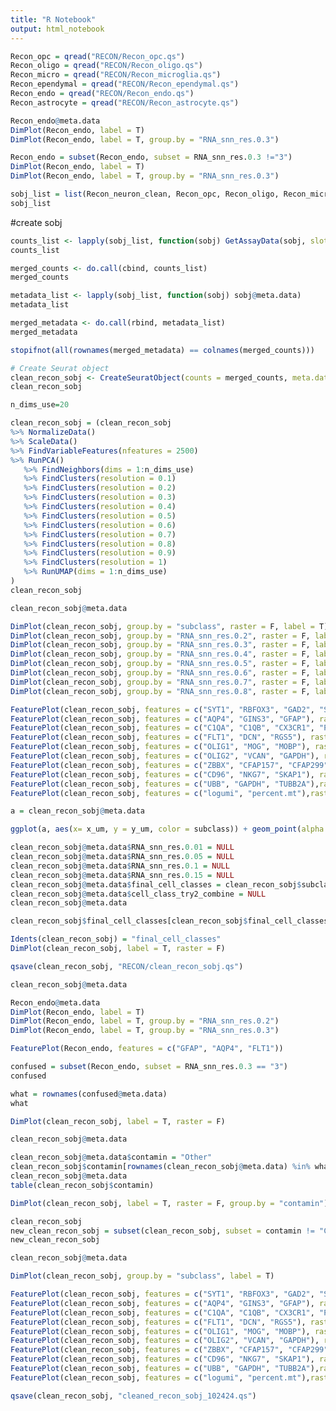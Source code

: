 ```yaml
---
title: "R Notebook"
output: html_notebook
---
```


```r
Recon_opc = qread("RECON/Recon_opc.qs")
Recon_oligo = qread("RECON/Recon_oligo.qs")
Recon_micro = qread("RECON/Recon_microglia.qs")
Recon_ependymal = qread("RECON/Recon_ependymal.qs")
Recon_endo = qread("RECON/Recon_endo.qs")
Recon_astrocyte = qread("RECON/Recon_astrocyte.qs")
```

```r
Recon_endo@meta.data
DimPlot(Recon_endo, label = T)
DimPlot(Recon_endo, label = T, group.by = "RNA_snn_res.0.3")
```
```r
Recon_endo = subset(Recon_endo, subset = RNA_snn_res.0.3 !="3")
DimPlot(Recon_endo, label = T)
DimPlot(Recon_endo, label = T, group.by = "RNA_snn_res.0.3")
```

```r
sobj_list = list(Recon_neuron_clean, Recon_opc, Recon_oligo, Recon_micro, Recon_ependymal, Recon_astrocyte, Recon_endo)
sobj_list
```

#create sobj
```r
counts_list <- lapply(sobj_list, function(sobj) GetAssayData(sobj, slot = "counts"))
counts_list
```

```r
merged_counts <- do.call(cbind, counts_list)
merged_counts
```

```r
metadata_list <- lapply(sobj_list, function(sobj) sobj@meta.data)
metadata_list
```

```r
merged_metadata <- do.call(rbind, metadata_list)
merged_metadata
```

```r
stopifnot(all(rownames(merged_metadata) == colnames(merged_counts)))
```

```r
# Create Seurat object
clean_recon_sobj <- CreateSeuratObject(counts = merged_counts, meta.data = merged_metadata)
clean_recon_sobj
```

```r
n_dims_use=20

clean_recon_sobj = (clean_recon_sobj
%>% NormalizeData()
%>% ScaleData()
%>% FindVariableFeatures(nfeatures = 2500)
%>% RunPCA()
   %>% FindNeighbors(dims = 1:n_dims_use) 
   %>% FindClusters(resolution = 0.1) 
   %>% FindClusters(resolution = 0.2) 
   %>% FindClusters(resolution = 0.3) 
   %>% FindClusters(resolution = 0.4) 
   %>% FindClusters(resolution = 0.5)
   %>% FindClusters(resolution = 0.6)
   %>% FindClusters(resolution = 0.7)
   %>% FindClusters(resolution = 0.8)
   %>% FindClusters(resolution = 0.9)
   %>% FindClusters(resolution = 1)
   %>% RunUMAP(dims = 1:n_dims_use) 
)
clean_recon_sobj

clean_recon_sobj@meta.data
```

```r
DimPlot(clean_recon_sobj, group.by = "subclass", raster = F, label = T)
DimPlot(clean_recon_sobj, group.by = "RNA_snn_res.0.2", raster = F, label = T)
DimPlot(clean_recon_sobj, group.by = "RNA_snn_res.0.3", raster = F, label = T)
DimPlot(clean_recon_sobj, group.by = "RNA_snn_res.0.4", raster = F, label = T)
DimPlot(clean_recon_sobj, group.by = "RNA_snn_res.0.5", raster = F, label = T)
DimPlot(clean_recon_sobj, group.by = "RNA_snn_res.0.6", raster = F, label = T)
DimPlot(clean_recon_sobj, group.by = "RNA_snn_res.0.7", raster = F, label = T)
DimPlot(clean_recon_sobj, group.by = "RNA_snn_res.0.8", raster = F, label = T)
```

```r
FeaturePlot(clean_recon_sobj, features = c("SYT1", "RBFOX3", "GAD2", "SLC17A6"), raster = F)
FeaturePlot(clean_recon_sobj, features = c("AQP4", "GINS3", "GFAP"), raster = F)
FeaturePlot(clean_recon_sobj, features = c("C1QA", "C1QB", "CX3CR1", "P2RY12"), raster = F)
FeaturePlot(clean_recon_sobj, features = c("FLT1", "DCN", "RGS5"), raster = F)
FeaturePlot(clean_recon_sobj, features = c("OLIG1", "MOG", "MOBP"), raster = F)
FeaturePlot(clean_recon_sobj, features = c("OLIG2", "VCAN", "GAPDH"), raster = F)
FeaturePlot(clean_recon_sobj, features = c("ZBBX", "CFAP157", "CFAP299", "BSG"), raster = F)
FeaturePlot(clean_recon_sobj, features = c("CD96", "NKG7", "SKAP1"), raster = F)
FeaturePlot(clean_recon_sobj, features = c("UBB", "GAPDH", "TUBB2A"),raster=FALSE) 
FeaturePlot(clean_recon_sobj, features = c("logumi", "percent.mt"),raster=FALSE)
```
```r
a = clean_recon_sobj@meta.data
```


```r
ggplot(a, aes(x= x_um, y = y_um, color = subclass)) + geom_point(alpha = 0.2, size = 0.2) + facet_wrap(~ subclass) +theme_void()
```

```r
clean_recon_sobj@meta.data$RNA_snn_res.0.01 = NULL
clean_recon_sobj@meta.data$RNA_snn_res.0.05 = NULL
clean_recon_sobj@meta.data$RNA_snn_res.0.1 = NULL
clean_recon_sobj@meta.data$RNA_snn_res.0.15 = NULL
clean_recon_sobj@meta.data$final_cell_classes = clean_recon_sobj$subclass
clean_recon_sobj@meta.data$cell_class_try2_combine = NULL
clean_recon_sobj@meta.data
```

```r
clean_recon_sobj$final_cell_classes[clean_recon_sobj$final_cell_classes == "immune"] = "microglia"
```


```r
Idents(clean_recon_sobj) = "final_cell_classes"
DimPlot(clean_recon_sobj, label = T, raster = F)
```

```r
qsave(clean_recon_sobj, "RECON/clean_recon_sobj.qs")
```



```r
clean_recon_sobj@meta.data
```

```r
Recon_endo@meta.data
DimPlot(Recon_endo, label = T)
DimPlot(Recon_endo, label = T, group.by = "RNA_snn_res.0.2")
DimPlot(Recon_endo, label = T, group.by = "RNA_snn_res.0.3")
```

```r
FeaturePlot(Recon_endo, features = c("GFAP", "AQP4", "FLT1"))
```
```r
confused = subset(Recon_endo, subset = RNA_snn_res.0.3 == "3")
confused
```

```r
what = rownames(confused@meta.data)
what
```



```r
DimPlot(clean_recon_sobj, label = T, raster = F)
```

```r
clean_recon_sobj@meta.data
```


```r
clean_recon_sobj@meta.data$contamin = "Other"
clean_recon_sobj$contamin[rownames(clean_recon_sobj@meta.data) %in% what] = "Contamin"
clean_recon_sobj@meta.data
table(clean_recon_sobj$contamin)
```

```r
DimPlot(clean_recon_sobj, label = T, raster = F, group.by = "contamin")
```
```r
clean_recon_sobj
new_clean_recon_sobj = subset(clean_recon_sobj, subset = contamin != "Contamin")
new_clean_recon_sobj
```
```r
clean_recon_sobj@meta.data
```

```r
DimPlot(clean_recon_sobj, group.by = "subclass", label = T)
```
```r
FeaturePlot(clean_recon_sobj, features = c("SYT1", "RBFOX3", "GAD2", "SLC17A6"), raster = F)
FeaturePlot(clean_recon_sobj, features = c("AQP4", "GINS3", "GFAP"), raster = F)
FeaturePlot(clean_recon_sobj, features = c("C1QA", "C1QB", "CX3CR1", "P2RY12"), raster = F)
FeaturePlot(clean_recon_sobj, features = c("FLT1", "DCN", "RGS5"), raster = F)
FeaturePlot(clean_recon_sobj, features = c("OLIG1", "MOG", "MOBP"), raster = F)
FeaturePlot(clean_recon_sobj, features = c("OLIG2", "VCAN", "GAPDH"), raster = F)
FeaturePlot(clean_recon_sobj, features = c("ZBBX", "CFAP157", "CFAP299", "BSG"), raster = F)
FeaturePlot(clean_recon_sobj, features = c("CD96", "NKG7", "SKAP1"), raster = F)
FeaturePlot(clean_recon_sobj, features = c("UBB", "GAPDH", "TUBB2A"),raster=FALSE) 
FeaturePlot(clean_recon_sobj, features = c("logumi", "percent.mt"),raster=FALSE)
```
```r
qsave(clean_recon_sobj, "cleaned_recon_sobj_102424.qs")
```

